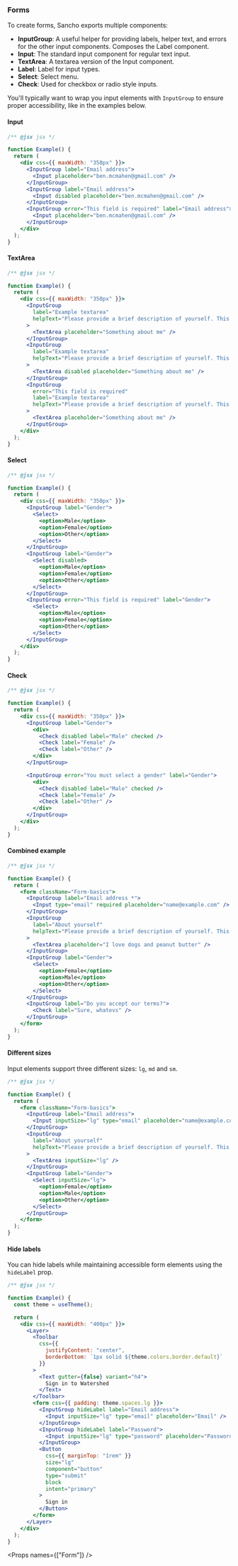 
<Nav title="Forms" />
<SEO title="Forms" />

<Container>
<Article sidebar={[
  { id: 'Forms', name: 'Forms' },
  { id: 'Input', name: 'Input' },
  { id: 'TextArea', name: 'TextArea' },
  { id: 'Select', name: 'Select'},
  { id: 'Check', name: 'Check' },
  { id: 'Combined example', name: 'Combined example'},
  { id: 'Different sizes', name: 'Different sizes' },
  { id: 'Hide labels', name: 'Hide labels' },
  { id: 'Props', name: 'API'}
]}>

# Forms

To create forms, Sancho exports multiple components:

- **InputGroup**: A useful helper for providing labels, helper text, and errors for the other input components. Composes the Label component.
- **Input**: The standard input component for regular text input.
- **TextArea**: A textarea version of the Input component.
- **Label**: Label for input types.
- **Select**: Select menu.
- **Check**: Used for checkbox or radio style inputs.

You'll typically want to wrap you input elements with `InputGroup` to ensure proper accessibility, like in the examples below.

#### Input

```jsx
/** @jsx jsx */

function Example() {
  return (
    <div css={{ maxWidth: "350px" }}>
      <InputGroup label="Email address">
        <Input placeholder="ben.mcmahen@gmail.com" />
      </InputGroup>
      <InputGroup label="Email address">
        <Input disabled placeholder="ben.mcmahen@gmail.com" />
      </InputGroup>
      <InputGroup error="This field is required" label="Email address">
        <Input placeholder="ben.mcmahen@gmail.com" />
      </InputGroup>
    </div>
  );
}
```

#### TextArea

```jsx
/** @jsx jsx */

function Example() {
  return (
    <div css={{ maxWidth: "350px" }}>
      <InputGroup
        label="Example textarea"
        helpText="Please provide a brief description of yourself. This will go on your profile."
      >
        <TextArea placeholder="Something about me" />
      </InputGroup>
      <InputGroup
        label="Example textarea"
        helpText="Please provide a brief description of yourself. This will go on your profile."
      >
        <TextArea disabled placeholder="Something about me" />
      </InputGroup>
      <InputGroup
        error="This field is required"
        label="Example textarea"
        helpText="Please provide a brief description of yourself. This will go on your profile."
      >
        <TextArea placeholder="Something about me" />
      </InputGroup>
    </div>
  );
}
```

#### Select

```jsx
/** @jsx jsx */

function Example() {
  return (
    <div css={{ maxWidth: "350px" }}>
      <InputGroup label="Gender">
        <Select>
          <option>Male</option>
          <option>Female</option>
          <option>Other</option>
        </Select>
      </InputGroup>
      <InputGroup label="Gender">
        <Select disabled>
          <option>Male</option>
          <option>Female</option>
          <option>Other</option>
        </Select>
      </InputGroup>
      <InputGroup error="This field is required" label="Gender">
        <Select>
          <option>Male</option>
          <option>Female</option>
          <option>Other</option>
        </Select>
      </InputGroup>
    </div>
  );
}
```

#### Check

```jsx
/** @jsx jsx */

function Example() {
  return (
    <div css={{ maxWidth: "350px" }}>
      <InputGroup label="Gender">
        <div>
          <Check disabled label="Male" checked />
          <Check label="Female" />
          <Check label="Other" />
        </div>
      </InputGroup>

      <InputGroup error="You must select a gender" label="Gender">
        <div>
          <Check disabled label="Male" checked />
          <Check label="Female" />
          <Check label="Other" />
        </div>
      </InputGroup>
    </div>
  );
}
```

#### Combined example

```jsx
/** @jsx jsx */

function Example() {
  return (
    <form className="Form-basics">
      <InputGroup label="Email address *">
        <Input type="email" required placeholder="name@example.com" />
      </InputGroup>
      <InputGroup
        label="About yourself"
        helpText="Please provide a brief description of yourself. This information will be available to the public."
      >
        <TextArea placeholder="I love dogs and peanut butter" />
      </InputGroup>
      <InputGroup label="Gender">
        <Select>
          <option>Female</option>
          <option>Male</option>
          <option>Other</option>
        </Select>
      </InputGroup>
      <InputGroup label="Do you accept our terms?">
        <Check label="Sure, whatevs" />
      </InputGroup>
    </form>
  );
}
```

#### Different sizes

Input elements support three different sizes: `lg`, `md` and `sm`.

```jsx
/** @jsx jsx */

function Example() {
  return (
    <form className="Form-basics">
      <InputGroup label="Email address">
        <Input inputSize="lg" type="email" placeholder="name@example.com" />
      </InputGroup>
      <InputGroup
        label="About yourself"
        helpText="Please provide a brief description of yourself. This information will be available to the public."
      >
        <TextArea inputSize="lg" />
      </InputGroup>
      <InputGroup label="Gender">
        <Select inputSize="lg">
          <option>Female</option>
          <option>Male</option>
          <option>Other</option>
        </Select>
      </InputGroup>
    </form>
  );
}
```

#### Hide labels

You can hide labels while maintaining accessible form elements using the `hideLabel` prop.

```jsx
/** @jsx jsx */

function Example() {
  const theme = useTheme();

  return (
    <div css={{ maxWidth: "400px" }}>
      <Layer>
        <Toolbar
          css={{
            justifyContent: "center",
            borderBottom: `1px solid ${theme.colors.border.default}`
          }}
        >
          <Text gutter={false} variant="h4">
            Sign in to Watershed
          </Text>
        </Toolbar>
        <form css={{ padding: theme.spaces.lg }}>
          <InputGroup hideLabel label="Email address">
            <Input inputSize="lg" type="email" placeholder="Email" />
          </InputGroup>
          <InputGroup hideLabel label="Password">
            <Input inputSize="lg" type="password" placeholder="Password" />
          </InputGroup>
          <Button
            css={{ marginTop: "1rem" }}
            size="lg"
            component="button"
            type="submit"
            block
            intent="primary"
          >
            Sign in
          </Button>
        </form>
      </Layer>
    </div>
  );
}
```

<Props names={["Form"]} />

</Article>
</Container>
